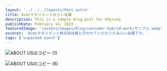```yaml
---
layout: '../../../layouts/Post.astro'
title: Avexマネジメントみらい会議
description: This is a sample blog post for Odyssey
publishDate: February 14, 2023
featuredImage: '/assets/images/blog/consider-hybrid-work/サンプル.webp'
excerpt: 'Avexマネジメント株式会社様と行わせていただいたみらい会議です。'
tags: ['unpacked event']
---
```


![ABOUT USのコピー (1)](https://user-images.githubusercontent.com/128379237/236792799-bbf6de23-5588-436a-8699-e87a2001c49c.jpg)

![ABOUT USのコピー (6)](https://user-images.githubusercontent.com/128379237/236799388-f1f74b91-32be-4779-b8ff-4e2098e334ce.jpg)

